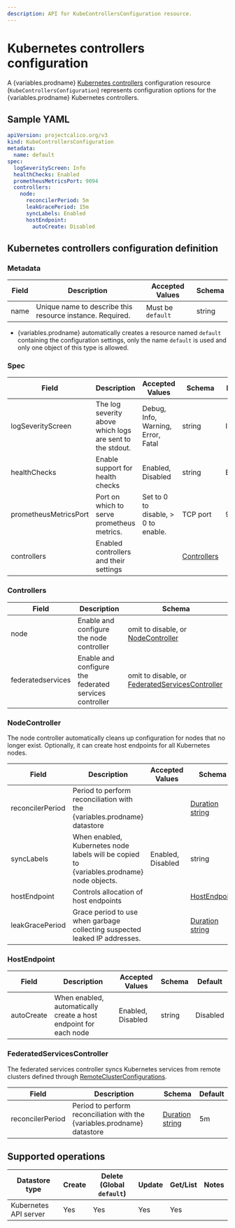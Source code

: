 ```yaml
---
description: API for KubeControllersConfiguration resource.
---
```


# Kubernetes controllers configuration

A {variables.prodname} [Kubernetes controllers](../component-resources/kube-controllers/configuration.mdx) configuration resource (`KubeControllersConfiguration`) represents configuration options for the {variables.prodname} Kubernetes controllers.

## Sample YAML

```yaml
apiVersion: projectcalico.org/v3
kind: KubeControllersConfiguration
metadata:
  name: default
spec:
  logSeverityScreen: Info
  healthChecks: Enabled
  prometheusMetricsPort: 9094
  controllers:
    node:
      reconcilerPeriod: 5m
      leakGracePeriod: 15m
      syncLabels: Enabled
      hostEndpoint:
        autoCreate: Disabled
```

## Kubernetes controllers configuration definition

### Metadata

| Field | Description                                               | Accepted Values   | Schema |
| ----- | --------------------------------------------------------- | ----------------- | ------ |
| name  | Unique name to describe this resource instance. Required. | Must be `default` | string |

- {variables.prodname} automatically creates a resource named `default` containing the configuration settings, only the name `default` is used and only one object of this type is allowed.
<!--TODO-XREF-CC You can use [calicoctl](/reference/clis/calicoctl/overview/) to view and edit these settings.-->

### Spec

| Field                 | Description                                               | Accepted Values                     | Schema                      | Default |
| --------------------- | --------------------------------------------------------- | ----------------------------------- | --------------------------- | ------- |
| logSeverityScreen     | The log severity above which logs are sent to the stdout. | Debug, Info, Warning, Error, Fatal  | string                      | Info    |
| healthChecks          | Enable support for health checks                          | Enabled, Disabled                   | string                      | Enabled |
| prometheusMetricsPort | Port on which to serve prometheus metrics.                | Set to 0 to disable, > 0 to enable. | TCP port                    | 9094    |
| controllers           | Enabled controllers and their settings                    |                                     | [Controllers](#controllers) |         |

### Controllers

| Field             | Description                                            | Schema                                                                          |
| ----------------- | ------------------------------------------------------ | ------------------------------------------------------------------------------- |
| node              | Enable and configure the node controller               | omit to disable, or [NodeController](#nodecontroller)                           |
| federatedservices | Enable and configure the federated services controller | omit to disable, or [FederatedServicesController](#federatedservicescontroller) |

### NodeController

The node controller automatically cleans up configuration for nodes that no longer exist. Optionally, it can create host endpoints for all Kubernetes nodes.

| Field            | Description                                                                       | Accepted Values   | Schema                            | Default |
| ---------------- | --------------------------------------------------------------------------------- | ----------------- | --------------------------------- | ------- |
| reconcilerPeriod | Period to perform reconciliation with the {variables.prodname} datastore                  |                   | [Duration string][parse-duration] | 5m      |
| syncLabels       | When enabled, Kubernetes node labels will be copied to {variables.prodname} node objects. | Enabled, Disabled | string                            | Enabled |
| hostEndpoint     | Controls allocation of host endpoints                                             |                   | [HostEndpoint](#hostendpoint)     |         |
| leakGracePeriod  | Grace period to use when garbage collecting suspected leaked IP addresses.        |                   | [Duration string][parse-duration] | 15m     |

### HostEndpoint

| Field      | Description                                                      | Accepted Values   | Schema | Default  |
| ---------- | ---------------------------------------------------------------- | ----------------- | ------ | -------- |
| autoCreate | When enabled, automatically create a host endpoint for each node | Enabled, Disabled | string | Disabled |

### FederatedServicesController

The federated services controller syncs Kubernetes services from remote clusters defined through [RemoteClusterConfigurations](remoteclusterconfiguration.mdx).

| Field            | Description                                                      | Schema                            | Default |
| ---------------- | ---------------------------------------------------------------- | --------------------------------- | ------- |
| reconcilerPeriod | Period to perform reconciliation with the {variables.prodname} datastore | [Duration string][parse-duration] | 5m      |

## Supported operations

| Datastore type        | Create | Delete (Global `default`) | Update | Get/List | Notes |
| --------------------- | ------ | ------------------------- | ------ | -------- | ----- |
| Kubernetes API server | Yes    | Yes                       | Yes    | Yes      |

[parse-duration]: https://golang.org/pkg/time/#ParseDuration
